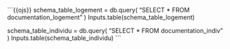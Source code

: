 ```{{ojs}}
schema_table_logement = db.query(
  "SELECT * FROM documentation_logement"
  )
Inputs.table(schema_table_logement)

schema_table_individu = db.query(
  "SELECT * FROM documentation_indiv"
  )
Inputs.table(schema_table_individu)
```
